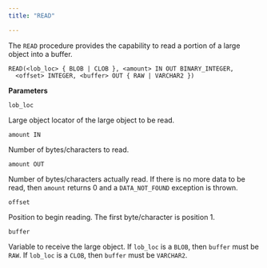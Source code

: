 ```yaml
---
title: "READ"

---
```


The `READ` procedure provides the capability to read a portion of a large object into a buffer.

```text
READ(<lob_loc> { BLOB | CLOB }, <amount> IN OUT BINARY_INTEGER,
  <offset> INTEGER, <buffer> OUT { RAW | VARCHAR2 })
```

**Parameters**

`lob_loc`

 Large object locator of the large object to be read.

`amount IN`

 Number of bytes/characters to read.

`amount OUT`

 Number of bytes/characters actually read. If there is no more data to be read, then `amount` returns 0 and a `DATA_NOT_FOUND` exception is thrown.

`offset`

 Position to begin reading. The first byte/character is position 1.

`buffer`

 Variable to receive the large object. If `lob_loc` is a `BLOB`, then `buffer` must be `RAW`. If `lob_loc` is a `CLOB`, then `buffer` must be `VARCHAR2`.
